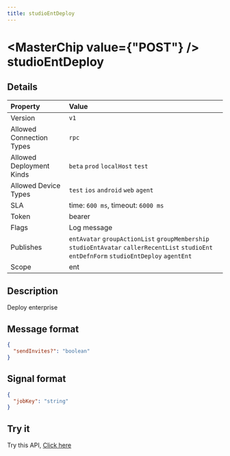 ```yaml
---
title: studioEntDeploy
---
```



# <MasterChip value={"POST"} /> studioEntDeploy

## Details

| Property | Value | 
| :--- | :--- | 
| Version | `v1` |
| Allowed Connection Types | `rpc`  |
| Allowed Deployment Kinds | `beta` `prod` `localHost` `test`  |
| Allowed Device Types | `test` `ios` `android` `web` `agent`  |
| SLA | time: `600 ms`, timeout: `6000 ms` |
| Token | bearer |
| Flags | Log message |
| Publishes | `entAvatar` `groupActionList` `groupMembership` `studioEntAvatar` `callerRecentList` `studioEnt` `entDefnForm` `studioEntDeploy` `agentEnt`  |
| Scope | ent |


## Description

Deploy enterprise

## Message format

```json copy
{
  "sendInvites?": "boolean"
}
```

## Signal format

```json copy
{
  "jobKey": "string"
}
```

## Try it

Try this API, [Click here](https://web.neome.ai/api?path=studio_studioDrawer_studioEntDeploy)

